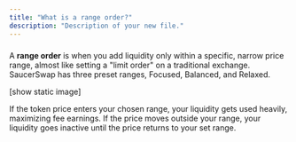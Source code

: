 ```yaml
---
title: "What is a range order?"
description: "Description of your new file."
---
```


### 

A **range order** is when you add liquidity only within a specific, narrow price range, almost like setting a "limit order" on a traditional exchange. SaucerSwap has three preset ranges, Focused, Balanced, and Relaxed.

[show static image]

If the token price enters your chosen range, your liquidity gets used heavily, maximizing fee earnings. If the price moves outside your range, your liquidity goes inactive until the price returns to your set range.